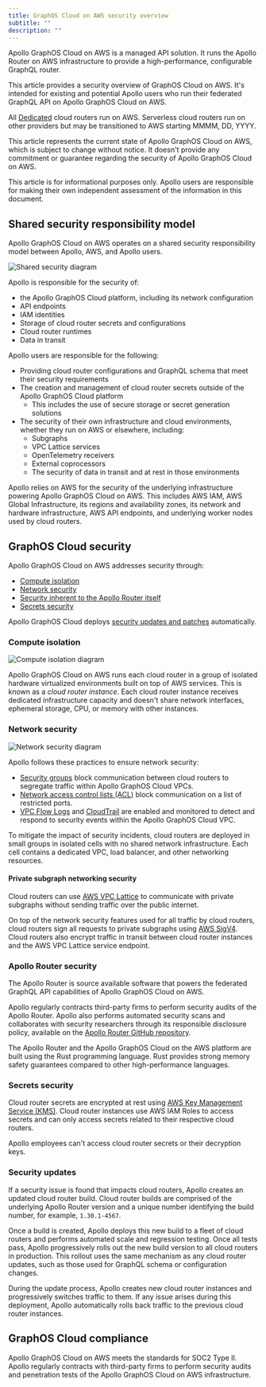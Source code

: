 ```yaml
---
title: GraphOS Cloud on AWS security overview
subtitle: ""
description: ""
---
```


Apollo GraphOS Cloud on AWS is a managed API solution.
It runs the Apollo Router on AWS infrastructure to provide a high-performance, configurable GraphQL router.

This article provides a security overview of GraphOS Cloud on AWS. 
It's intended for existing and potential Apollo users who run their federated GraphQL API on Apollo GraphOS Cloud on AWS.

<Note>

All [Dedicated](./dedicated) cloud routers run on AWS. Serverless cloud routers run on other providers but may be transitioned to AWS starting MMMM, DD, YYYY.

</Note>

This article represents the current state of Apollo GraphOS Cloud on AWS, which is subject to change without notice.
It doesn't provide any commitment or guarantee regarding the security of Apollo GraphOS Cloud on AWS.

This article is for informational purposes only.
Apollo users are responsible for making their own independent assessment of the information in this document.

## Shared security responsibility model

Apollo GraphOS Cloud on AWS operates on a shared security responsibility model between Apollo, AWS, and Apollo users.

<img src="to-do" alt="Shared security diagram" />

Apollo is responsible for the security of:

- the Apollo GraphOS Cloud platform, including its network configuration
- API endpoints
- IAM identities
- Storage of cloud router secrets and configurations
- Cloud router runtimes
- Data in transit

Apollo users are responsible for the following:

- Providing cloud router configurations and GraphQL schema that meet their security requirements
- The creation and management of cloud router secrets outside of the Apollo GraphOS Cloud platform
    - This includes the use of secure storage or secret generation solutions
- The security of their own infrastructure and cloud environments, whether they run on AWS or elsewhere, including:
    - Subgraphs
    - VPC Lattice services
    - OpenTelemetry receivers
    - External coprocessors
    - The security of data in transit and at rest in those environments

Apollo relies on AWS for the security of the underlying infrastructure powering Apollo GraphOS Cloud on AWS.
This includes AWS IAM, AWS Global Infrastructure, its regions and availability zones, its network and hardware infrastructure, AWS API endpoints, and underlying worker nodes used by cloud routers.

## GraphOS Cloud security

Apollo GraphOS Cloud on AWS addresses security through:
- [Compute isolation](#compute-isolation)
- [Network security](#network-security)
- [Security inherent to the Apollo Router itself](#apollo-router-security)
- [Secrets security](#secrets-security)

Apollo GraphOS Cloud deploys [security updates and patches](#security-updates) automatically.

### Compute isolation

<img src="to-do" alt="Compute isolation diagram" />

Apollo GraphOS Cloud on AWS runs each cloud router in a group of isolated hardware virtualized environments built on top of AWS services.
This is known as a _cloud router instance_. Each cloud router instance receives dedicated infrastructure capacity and doesn't share network interfaces, ephemeral storage, CPU, or memory with other instances.

### Network security

<img src="to-do" alt="Network security diagram" />

Apollo follows these practices to ensure network security:

- [Security groups](https://docs.aws.amazon.com/vpc/latest/userguide/vpc-security-groups.html) block communication between cloud routers to segregate traffic within Apollo GraphOS Cloud VPCs.
- [Network access control lists (ACL)](https://docs.aws.amazon.com/vpc/latest/userguide/vpc-network-acls.html) block communication on a list of restricted ports.
- [VPC Flow Logs](https://docs.aws.amazon.com/vpc/latest/userguide/flow-logs.html) and [CloudTrail](https://docs.aws.amazon.com/awscloudtrail/latest/userguide/cloudtrail-user-guide.html) are enabled and monitored to detect and respond to security events within the Apollo GraphOS Cloud VPC.

To mitigate the impact of security incidents, cloud routers are deployed in small groups in isolated cells with no shared network infrastructure.
Each cell contains a dedicated VPC, load balancer, and other networking resources.

#### Private subgraph networking security

Cloud routers can use [AWS VPC Lattice](https://aws.amazon.com/vpc/lattice/) to communicate with private subgraphs without sending traffic over the public internet.

On top of the network security features used for all traffic by cloud routers, cloud routers sign all requests to private subgraphs using [AWS SigV4](https://docs.aws.amazon.com/AmazonS3/latest/API/sig-v4-authenticating-requests.html).
Cloud routers also encrypt traffic in transit between cloud router instances and the AWS VPC Lattice service endpoint.

### Apollo Router security

The Apollo Router is source available software that powers the federated GraphQL API capabilities of Apollo GraphOS Cloud on AWS.

Apollo regularly contracts third-party firms to perform security audits of the Apollo Router. Apollo also performs automated security scans and collaborates with security researchers through its responsible disclosure policy, available on the [Apollo Router GitHub repository](https://github.com/apollographql/router).

The Apollo Router and the Apollo GraphOS Cloud on the AWS platform are built using the Rust programming language. Rust provides strong memory safety guarantees compared to other high-performance languages.

### Secrets security

Cloud router secrets are encrypted at rest using [AWS Key Management Service (KMS)](https://aws.amazon.com/kms/). Cloud router instances use AWS IAM Roles to access secrets and can only access secrets related to their respective cloud routers.

Apollo employees can't access cloud router secrets or their decryption keys.

### Security updates

If a security issue is found that impacts cloud routers, Apollo creates an updated cloud router build. Cloud router builds are comprised of the underlying Apollo Router version and a unique number identifying the build number, for example, `1.30.1-4567`.

Once a build is created, Apollo deploys this new build to a fleet of cloud routers and performs automated scale and regression testing.
Once all tests pass, Apollo progressively rolls out the new build version to all cloud routers in production.
This rollout uses the same mechanism as any cloud router updates, such as those used for GraphQL schema or configuration changes.

During the update process, Apollo creates new cloud router instances and progressively switches traffic to them. If any issue arises during this deployment, Apollo automatically rolls back traffic to the previous cloud router instances.

## GraphOS Cloud compliance

Apollo GraphOS Cloud on AWS meets the standards for SOC2 Type II.
Apollo regularly contracts with third-party firms to perform security audits and penetration tests of the Apollo GraphOS Cloud on AWS infrastructure.